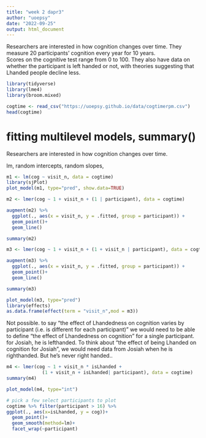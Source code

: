 ---
title: "week 2 dapr3"
author: "uoepsy"
date: "2022-09-25"
output: html_document
---

Researchers are interested in how cognition changes over time. 
They measure 20 participants' cognition every year for 10 years.  
Scores on the cognitive test range from 0 to 100.
They also have data on whether the participant is left handed or not, with theories suggesting that Lhanded people decline less. 

```{r}
library(tidyverse)
library(lme4)
library(broom.mixed)

cogtime <- read_csv("https://uoepsy.github.io/data/cogtimerpm.csv")
head(cogtime)
```



# fitting multilevel models, summary()
Researchers are interested in how cognition changes over time. 

lm, random intercepts, random slopes,

```{r}
m1 <- lm(cog ~ visit_n, data = cogtime)
library(sjPlot)
plot_model(m1, type="pred", show.data=TRUE)
```


```{r}
m2 <- lmer(cog ~ 1 + visit_n + (1 | participant), data = cogtime)

augment(m2) %>%
  ggplot(., aes(x = visit_n, y = .fitted, group = participant)) +
  geom_point()+
  geom_line()

summary(m2)
```

```{r}
m3 <- lmer(cog ~ 1 + visit_n + (1 + visit_n | participant), data = cogtime)

augment(m3) %>%
  ggplot(., aes(x = visit_n, y = .fitted, group = participant)) +
  geom_point()+
  geom_line()

summary(m3)

plot_model(m3, type="pred")
library(effects)
as.data.frame(effect(term = "visit_n",mod = m3))
```

Not possible. 
to say "the effect of Lhandedness on cognition varies by participant (i.e. is different for each participant)" 
we would need to be able to define "the effect of Lhandedness on cognition" for a single participant. 
for Josiah, he is lefthanded. To think about "the effect of being Lhanded on cognition for Josiah", we would need data from Josiah when he is righthanded. But he's never right handed.. 

```{r}
m4 <- lmer(cog ~ 1 + visit_n * isLhanded + 
             (1 + visit_n + isLhanded| participant), data = cogtime)
summary(m4)

plot_model(m4, type="int")

# pick a few select participants to plot
cogtime %>% filter(participant > 16) %>% 
ggplot(., aes(x=isLhanded, y = cog))+
  geom_point()+
  geom_smooth(method=lm)+
  facet_wrap(~participant)

```



